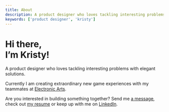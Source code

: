 ```yaml
---
title: About
description: A product designer who loves tackling interesting problems with elegant solutions.
keywords: ['product designer', 'kristy']
---
```



<SEO
  title={props.pageContext.frontmatter.title}
  description={props.pageContext.frontmatter.description}
  keywords={props.pageContext.frontmatter.keywords}
/>

# Hi there, <br />I’m Kristy!

A product designer who loves tackling interesting problems with elegant solutions.

Currently I am creating extraordinary new game experiences with my teammates at [Electronic Arts](https://www.ea.com/).

Are you interested in building something together? Send me [a message](mailto:kristy.leung11@gmail.com), check out [my resume](#) or keep up with me on [LinkedIn](https://ca.linkedin.com/in/kristyleung).
